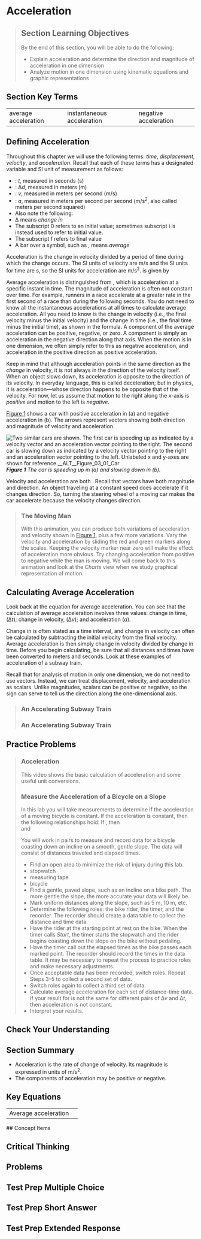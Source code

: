 # Acceleration
> 
> ## Section Learning Objectives
> By the end of this section, you will be able to do the following:
> 
> * Explain acceleration and determine the direction and magnitude of acceleration in one dimension
> * Analyze motion in one dimension using kinematic equations and graphic representations

## Section Key Terms
<table><tr><td>average acceleration</td><td>instantaneous acceleration</td><td>negative acceleration</td></tr></table>

## Defining Acceleration
Throughout this chapter we will use the following terms: *time*, *displacement*, *velocity*, and *acceleration*. Recall that each of these terms has a designated variable and SI unit of measurement as follows:

* : *t*, measured in seconds (s)
* : Δ*d*, measured in meters (m)
* : *v*, measured in meters per second (m/s)
* : *a*, measured in meters per second per second (m/s<sup>2</sup>, also called meters per second squared)
* Also note the following:
* Δ means *change in*
* The subscript 0 refers to an initial value; sometimes subscript i is instead used to refer to initial value.
* The subscript f refers to final value
* A bar over a symbol, such as  , means *average*

Acceleration is the change in velocity divided by a period of time during which the change occurs. The SI units of velocity are m/s and the SI units for time are s, so the SI units for acceleration are m/s<sup>2</sup>.  is given by


Average acceleration is distinguished from , which is acceleration at a specific instant in time. The magnitude of acceleration is often not constant over time. For example, runners in a race accelerate at a greater rate in the first second of a race than during the following seconds. You do not need to know all the instantaneous accelerations at all times to calculate average acceleration. All you need to know is the change in velocity (i.e., the final velocity minus the initial velocity) and the change in time (i.e., the final time minus the initial time), as shown in the formula. A component of the average acceleration can be positive, negative, or zero. A  component is simply an acceleration in the negative direction along that axis. When the motion is in one dimension, we often simply refer to this as negative acceleration, and acceleration in the positive direction as positive acceleration.

Keep in mind that although acceleration points in the same direction as the *change* in velocity, it is not always in the direction of the velocity itself. When an object slows down, its acceleration is opposite to the direction of its velocity. In everyday language, this is called deceleration; but in physics, it is acceleration—whose direction happens to be opposite that of the velocity. For now, let us assume that motion to the right along the *x*-axis is *positive* and motion to the left is *negative*.

[Figure 1](#Figure_03_01_Car) shows a car with positive acceleration in (a) and negative acceleration in (b). The arrows represent vectors showing both direction and magnitude of velocity and acceleration.

![Two similar cars are shown. The first car is speeding up as indicated by a velocity vector and an acceleration vector pointing to the right. The second car is slowing down as indicated by a velocity vector pointing to the right and an acceleration vector pointing to the left. Unlabeled x and y-axes are shown for reference.__ALT__Figure_03_01_Car](__MEDIA_URL__CNX_HSPhysics_03_01_car.jpg)
***Figure 1** The car is speeding up in (a) and slowing down in (b).*

Velocity and acceleration are both . Recall that vectors have both magnitude and direction. An object traveling at a constant speed does accelerate if it changes direction. So, turning the steering wheel of a moving car makes the car accelerate because the velocity changes direction.

> ### The Moving Man
> With this animation, you can produce both variations of acceleration and velocity shown in [Figure 1](#Figure_03_01_Car), plus a few more variations. Vary the velocity and acceleration by sliding the red and green markers along the scales. Keeping the velocity marker near zero will make the effect of acceleration more obvious. Try changing acceleration from positive to negative while the man is moving. We will come back to this animation and look at the *Charts* view when we study graphical representation of motion.
> 
> 
> 
## Calculating Average Acceleration
Look back at the equation for average acceleration. You can see that the calculation of average acceleration involves three values: change in time, (Δ*t*); change in velocity, (Δ*v*); and acceleration (*a*).

Change in  is often stated as a time interval, and change in velocity can often be calculated by subtracting the initial velocity from the final velocity. Average acceleration is then simply change in velocity divided by change in time. Before you begin calculating, be sure that all distances and times have been converted to meters and seconds. Look at these examples of acceleration of a subway train.

Recall that for analysis of motion in only one dimension, we do not need to use vectors. Instead, we can treat displacement, velocity, and acceleration as scalars. Unlike magnitudes, scalars can be positive or negative, so the sign can serve to tell us the direction along the one-dimensional axis.


> ### An Accelerating Subway Train
> ### An Accelerating Subway Train
## Practice Problems


> ### Acceleration
> This video shows the basic calculation of acceleration and some useful unit conversions.
> 
> 
> 
> 
> ### Measure the Acceleration of a Bicycle on a Slope
> In this lab you will take measurements to determine if the acceleration of a moving bicycle is constant. If the acceleration is constant, then the following relationships hold:    If  , then  
>  and
> 
> You will work in pairs to measure and record data for a bicycle coasting down an incline on a smooth, gentle slope. The data will consist of distances traveled and elapsed times.
> 
> * Find an open area to minimize the risk of injury during this lab.
> * stopwatch
> * measuring tape
> * bicycle
> * Find a gentle, paved slope, such as an incline on a bike path. The more gentle the slope, the more accurate your data will likely be.
> * Mark uniform distances along the slope, such as 5 m, 10 m, etc.
> * Determine the following roles: the bike rider, the timer, and the recorder. The recorder should create a data table to collect the distance and time data.
> * Have the rider at the starting point at rest on the bike. When the timer calls *Start*, the timer starts the stopwatch and the rider begins coasting down the slope on the bike without pedaling.
> * Have the timer call out the elapsed times as the bike passes each marked point. The recorder should record the times in the data table. It may be necessary to repeat the process to practice roles and make necessary adjustments.
> * Once acceptable data has been recorded, switch roles. Repeat Steps 3–5 to collect a second set of data.
> * Switch roles again to collect a third set of data.
> * Calculate average acceleration for each set of distance-time data. If your result for    is not the same for different pairs of Δ*v* and Δ*t*, then acceleration is not constant.
> * Interpret your results.
> 
## Check Your Understanding




## Section Summary
* Acceleration is the rate of change of velocity. Its magnitude is expressed in units of m/s<sup>2</sup>.
* The components of acceleration may be positive or negative.
## Key Equations
<table><tr><td>Average acceleration</td>    <td></td></tr></table>
## Concept Items



## Critical Thinking


## Problems


## Test Prep Multiple Choice


## Test Prep Short Answer




## Test Prep Extended Response


